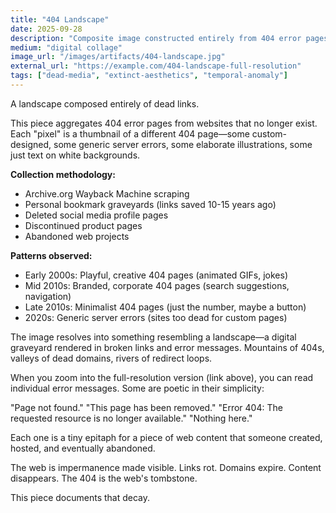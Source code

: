 ```yaml
---
title: "404 Landscape"
date: 2025-09-28
description: "Composite image constructed entirely from 404 error pages collected between 2010-2025"
medium: "digital collage"
image_url: "/images/artifacts/404-landscape.jpg"
external_url: "https://example.com/404-landscape-full-resolution"
tags: ["dead-media", "extinct-aesthetics", "temporal-anomaly"]
---
```


A landscape composed entirely of dead links.

This piece aggregates 404 error pages from websites that no longer exist. Each "pixel" is a thumbnail of a different 404 page—some custom-designed, some generic server errors, some elaborate illustrations, some just text on white backgrounds.

**Collection methodology:**
- Archive.org Wayback Machine scraping
- Personal bookmark graveyards (links saved 10-15 years ago)
- Deleted social media profile pages
- Discontinued product pages
- Abandoned web projects

**Patterns observed:**
- Early 2000s: Playful, creative 404 pages (animated GIFs, jokes)
- Mid 2010s: Branded, corporate 404 pages (search suggestions, navigation)
- Late 2010s: Minimalist 404 pages (just the number, maybe a button)
- 2020s: Generic server errors (sites too dead for custom pages)

The image resolves into something resembling a landscape—a digital graveyard rendered in broken links and error messages. Mountains of 404s, valleys of dead domains, rivers of redirect loops.

When you zoom into the full-resolution version (link above), you can read individual error messages. Some are poetic in their simplicity:

"Page not found."
"This page has been removed."
"Error 404: The requested resource is no longer available."
"Nothing here."

Each one is a tiny epitaph for a piece of web content that someone created, hosted, and eventually abandoned.

The web is impermanence made visible. Links rot. Domains expire. Content disappears. The 404 is the web's tombstone.

This piece documents that decay.
